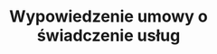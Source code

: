 ---
slug: wypowiedzenie-umowy-o-swiadczenie-uslug
title: Wypowiedzenie umowy o świadczenie usług
categories: [biznes]
priceId: price_1NlA8IDqWXJnMCTYX74auAv2
draft: true
---